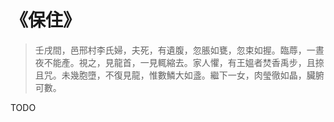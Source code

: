# 《保住》

> 壬戌間，邑邢村李氏婦，夫死，有遺腹，忽脹如甕，忽束如握。臨蓐，一晝夜不能產。視之，見龍首，一見輒縮去。家人懼，有王媼者焚香禹步，且捺且咒。未幾胞墮，不復見龍，惟數鱗大如盞。繼下一女，肉瑩徹如晶，臟腑可數。

TODO

